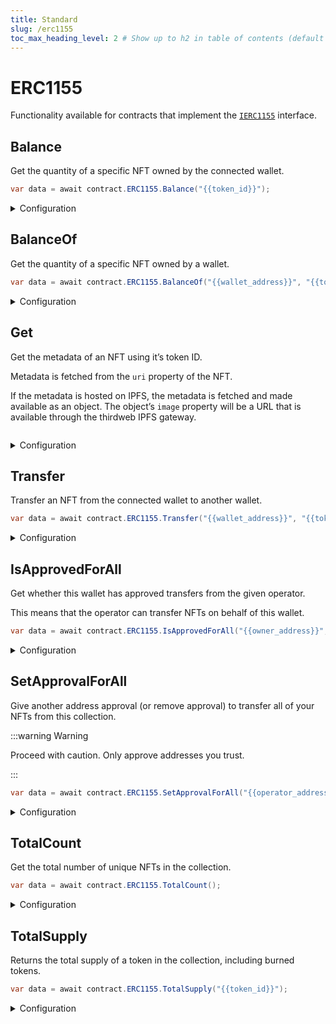 ```yaml
---
title: Standard
slug: /erc1155
toc_max_heading_level: 2 # Show up to h2 in table of contents (default is up to h3)
---
```


# ERC1155

Functionality available for contracts that implement the [`IERC1155`](/contracts/IERC1155) interface.

## Balance

Get the quantity of a specific NFT owned by the connected wallet.

```csharp
var data = await contract.ERC1155.Balance("{{token_id}}");
```

<details>
  <summary>Configuration</summary>
  <div>

#### tokenId

The token ID of the NFT to check the balance of.

Must be a `string`.

### Return Value

A `string` representing the quantity of the NFT owned by the wallet.

```csharp
string
```

</div>
</details>

## BalanceOf

Get the quantity of a specific NFT owned by a wallet.

```csharp
var data = await contract.ERC1155.BalanceOf("{{wallet_address}}", "{{token_id}}");
```

<details>
  <summary>Configuration</summary>
  <div>

#### address

The wallet address to check the NFT balance for.

Must be a `string`.

#### tokenId

The token ID of the NFT to check the balance of.

Must be a `string`.

### Return Value

A `string` representing the quantity of the NFT owned by the wallet.

```csharp
string
```

</div>
</details>

## Get

Get the metadata of an NFT using it&rsquo;s token ID.

Metadata is fetched from the `uri` property of the NFT.

If the metadata is hosted on IPFS, the metadata is fetched and made available as an object.
The object&rsquo;s `image` property will be a URL that is available through the thirdweb IPFS gateway.

```csharp

```

<details>
  <summary>Configuration</summary>
  <div>

#### tokenId

The token ID of the NFT to get the metadata for.

Must be a `string`.

### Return Value

Returns an `NFT` struct containing the following properties:

```csharp
{
  {
    string id;
    string uri;
    string description;
    string image;
    string name;
    string external_url;
    object attributes;
  }
  string owner;
  string type;
  int supply;
  int quantityOwned; // only for ERC1155
}
```

</div>
</details>

## Transfer

Transfer an NFT from the connected wallet to another wallet.

```csharp
var data = await contract.ERC1155.Transfer("{{wallet_address}}", "{{token_id}}", 1);
```

<details>
  <summary>Configuration</summary>
  <div>

#### to

The wallet address to send the NFT to.

Must be a `string`.

#### tokenId

The token ID of the NFT to transfer.

Must be a `string`.

#### amount

The quantity of the NFT to transfer.

Must be an `int`.

</div>
</details>

## IsApprovedForAll

Get whether this wallet has approved transfers from the given operator.

This means that the operator can transfer NFTs on behalf of this wallet.

```csharp
var data = await contract.ERC1155.IsApprovedForAll("{{owner_address}}", "{{operator_address}}");
```

<details>
  <summary>Configuration</summary>
  <div>

#### owner

The wallet address that owns the NFT.

Must be a `string`.

#### operator

The wallet address of the operator to check (i.e. the wallet that does/does not have approval).

Must be a `string`.

</div>
</details>

## SetApprovalForAll

Give another address approval (or remove approval) to transfer all of your NFTs from this collection.

:::warning Warning

Proceed with caution. Only approve addresses you trust.

:::

```csharp
var data = await contract.ERC1155.SetApprovalForAll("{{operator_address}}", true);
```

<details>
  <summary>Configuration</summary>
  <div>

#### operator

The wallet address to approve.

Must be a `string`.

#### approved

Whether to grant approval (true) or remove approval (false).

Must be a `bool`.

</div>
</details>

## TotalCount

Get the total number of unique NFTs in the collection.

```csharp
var data = await contract.ERC1155.TotalCount();
```

<details>
  <summary>Configuration</summary>
  <div>

### Return Value

Returns an `int` representing the total number of unique NFTs in the collection.

```csharp
int
```

</div>
</details>

## TotalSupply

Returns the total supply of a token in the collection, including burned tokens.

```csharp
var data = await contract.ERC1155.TotalSupply("{{token_id}}");
```

<details>
  <summary>Configuration</summary>
  <div>

#### tokenId

The token ID of the NFT to get the total supply of.

Must be a `string`.

### Return Value

Returns an `int` representing the total supply of the token.

```csharp
int
```

</div>
</details>
